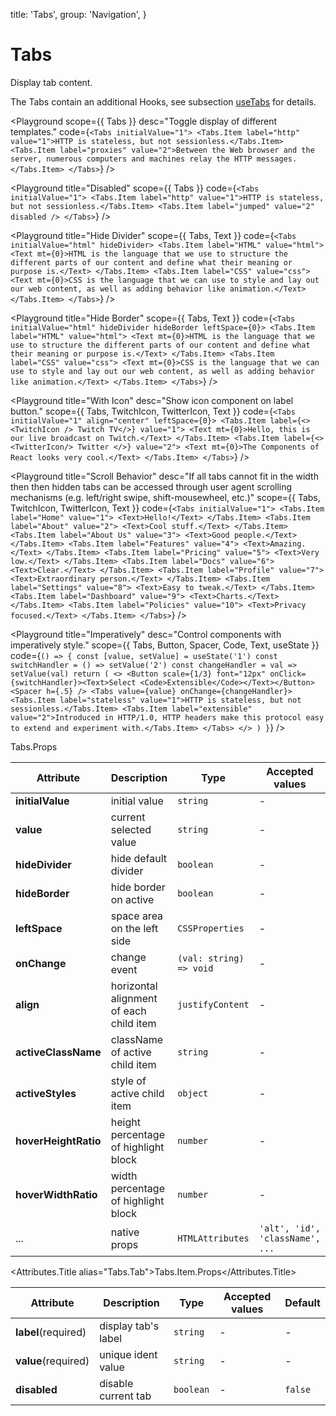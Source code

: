 
  title: 'Tabs',
  group: 'Navigation',
}

# Tabs

Display tab content.

The Tabs contain an additional Hooks, see subsection [useTabs](/hooks/use-tabs) for details.

<Playground
  scope={{ Tabs }}
  desc="Toggle display of different templates."
  code={`
<Tabs initialValue="1">
  <Tabs.Item label="http" value="1">HTTP is stateless, but not sessionless.</Tabs.Item>
  <Tabs.Item label="proxies" value="2">Between the Web browser and the server, numerous computers and machines relay the HTTP messages.</Tabs.Item>
</Tabs>
`}
/>

<Playground
  title="Disabled"
  scope={{ Tabs }}
  code={`
<Tabs initialValue="1">
  <Tabs.Item label="http" value="1">HTTP is stateless, but not sessionless.</Tabs.Item>
  <Tabs.Item label="jumped" value="2" disabled />
</Tabs>
`}
/>

<Playground
  title="Hide Divider"
  scope={{ Tabs, Text }}
  code={`
<Tabs initialValue="html" hideDivider>
  <Tabs.Item label="HTML" value="html">
    <Text mt={0}>HTML is the language that we use to structure the different parts of our content and define what their meaning or purpose is.</Text>
  </Tabs.Item>
  <Tabs.Item label="CSS" value="css">
    <Text mt={0}>CSS is the language that we can use to style and lay out our web content,
    as well as adding behavior like animation.</Text>
  </Tabs.Item>
</Tabs>
`}
/>

<Playground
  title="Hide Border"
  scope={{ Tabs, Text }}
  code={`
<Tabs initialValue="html" hideDivider hideBorder leftSpace={0}>
  <Tabs.Item label="HTML" value="html">
    <Text mt={0}>HTML is the language that we use to structure the different parts of our content and define what their meaning or purpose is.</Text>
  </Tabs.Item>
  <Tabs.Item label="CSS" value="css">
    <Text mt={0}>CSS is the language that we can use to style and lay out our web content,
    as well as adding behavior like animation.</Text>
  </Tabs.Item>
</Tabs>
`}
/>

<Playground
  title="With Icon"
  desc="Show icon component on label button."
  scope={{ Tabs, TwitchIcon, TwitterIcon, Text }}
  code={`
<Tabs initialValue="1" align="center" leftSpace={0}>
 <Tabs.Item label={<><TwitchIcon /> Twitch TV</>} value="1">
    <Text mt={0}>Hello, this is our live broadcast on Twitch.</Text>
  </Tabs.Item>
  <Tabs.Item label={<><TwitterIcon/> Twitter </>} value="2">
    <Text mt={0}>The Components of React looks very cool.</Text>
  </Tabs.Item>
</Tabs>
`}
/>

<Playground
  title="Scroll Behavior"
  desc="If all tabs cannot fit in the width then then hidden tabs can be accessed through user agent scrolling mechanisms (e.g. left/right swipe, shift-mousewheel, etc.)"
  scope={{ Tabs, TwitchIcon, TwitterIcon, Text }}
  code={`
<Tabs initialValue="1">
  <Tabs.Item label="Home" value="1">
    <Text>Hello!</Text>
  </Tabs.Item>
  <Tabs.Item label="About" value="2">
    <Text>Cool stuff.</Text>
  </Tabs.Item>
  <Tabs.Item label="About Us" value="3">
    <Text>Good people.</Text>
  </Tabs.Item>
  <Tabs.Item label="Features" value="4">
    <Text>Amazing.</Text>
  </Tabs.Item>
  <Tabs.Item label="Pricing" value="5">
    <Text>Very low.</Text>
  </Tabs.Item>
  <Tabs.Item label="Docs" value="6">
    <Text>Clear.</Text>
  </Tabs.Item>
  <Tabs.Item label="Profile" value="7">
    <Text>Extraordinary person.</Text>
  </Tabs.Item>
  <Tabs.Item label="Settings" value="8">
    <Text>Easy to tweak.</Text>
  </Tabs.Item>
  <Tabs.Item label="Dashboard" value="9">
    <Text>Charts.</Text>
  </Tabs.Item>
  <Tabs.Item label="Policies" value="10">
    <Text>Privacy focused.</Text>
  </Tabs.Item>
</Tabs>
`}
/>

<Playground
  title="Imperatively"
  desc="Control components with imperatively style."
  scope={{ Tabs, Button, Spacer, Code, Text, useState }}
  code={`
() => {
  const [value, setValue] = useState('1')
  const switchHandler = () => setValue('2')
  const changeHandler = val => setValue(val)
  return (
    <>
      <Button scale={1/3} font="12px" onClick={switchHandler}><Text>Select <Code>Extensible</Code></Text></Button>
      <Spacer h={.5} />
      <Tabs value={value} onChange={changeHandler}>
        <Tabs.Item label="stateless" value="1">HTTP is stateless, but not sessionless.</Tabs.Item>
        <Tabs.Item label="extensible" value="2">Introduced in HTTP/1.0, HTTP headers make this protocol easy to extend and experiment with.</Tabs.Item>
      </Tabs>
    </>
  )
}
`}
/>

<Attributes edit="/pages/components/tabs.mdx">
<Attributes.Title>Tabs.Props</Attributes.Title>

| Attribute            | Description                             | Type                    | Accepted values                 | Default |
| -------------------- | --------------------------------------- | ----------------------- | ------------------------------- | ------- |
| **initialValue**     | initial value                           | `string`                | -                               | -       |
| **value**            | current selected value                  | `string`                | -                               | -       |
| **hideDivider**      | hide default divider                    | `boolean`               | -                               | `false` |
| **hideBorder**       | hide border on active                   | `boolean`               | -                               | `false` |
| **leftSpace**        | space area on the left side             | `CSSProperties`         | -                               | `12px`  |
| **onChange**         | change event                            | `(val: string) => void` | -                               | -       |
| **align**            | horizontal alignment of each child item | `justifyContent`        | -                               | `left`  |
| **activeClassName**  | className of active child item          | `string`                | -                               | -       |
| **activeStyles**     | style of active child item              | `object`                | -                               | -       |
| **hoverHeightRatio** | height percentage of highlight block    | `number`                | -                               | 0.7     |
| **hoverWidthRatio**  | width percentage of highlight block     | `number`                | -                               | 1.15    |
| ...                  | native props                            | `HTMLAttributes`        | `'alt', 'id', 'className', ...` | -       |

<Attributes.Title alias="Tabs.Tab">Tabs.Item.Props</Attributes.Title>

| Attribute           | Description         | Type      | Accepted values | Default |
| ------------------- | ------------------- | --------- | --------------- | ------- |
| **label**(required) | display tab's label | `string`  | -               | -       |
| **value**(required) | unique ident value  | `string`  | -               | -       |
| **disabled**        | disable current tab | `boolean` | -               | `false` |

</Attributes>
